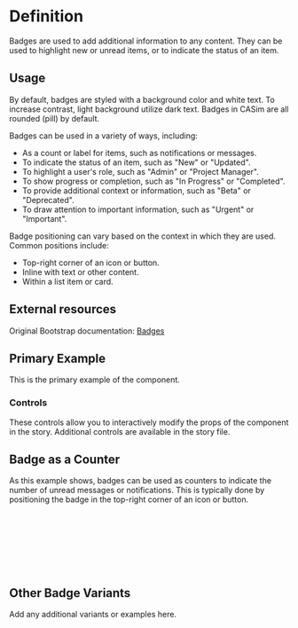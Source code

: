 

<Meta title="Badge" of={BadgeStories} />

<div className="sb-unstyled">

# Definition

Badges are used to add additional information to any content. They can be used to highlight new or unread items, or to indicate the status of an item.

## Usage

By default, badges are styled with a background color and white text. To increase contrast, light background utilize dark text. Badges in CASim are all rounded (pill) by default.

Badges can be used in a variety of ways, including:
- As a count or label for items, such as notifications or messages.
- To indicate the status of an item, such as "New" or "Updated".
- To highlight a user's role, such as "Admin" or "Project Manager".
- To show progress or completion, such as "In Progress" or "Completed".
- To provide additional context or information, such as "Beta" or "Deprecated".
- To draw attention to important information, such as "Urgent" or "Important".

Badge positioning can vary based on the context in which they are used. Common positions include:
- Top-right corner of an icon or button.
- Inline with text or other content.
- Within a list item or card.

## External resources

Original Bootstrap documentation: [Badges](https://getbootstrap.com/docs/5.3/components/badge/)

## Primary Example

This is the primary example of the component.

<Canvas of={BadgeStories.Primary} />

### Controls

These controls allow you to interactively modify the props of the component in the story. Additional controls are available in the story file.

<Controls />

## Badge as a Counter

As this example shows, badges can be used as counters to indicate the number of unread messages or notifications. This is typically done by positioning the badge in the top-right corner of an icon or button.

```html
<button type="button" class="btn btn-primary position-relative">
  Inbox
  <span class="position-absolute top-0 start-100 translate-middle badge rounded-pill bg-danger">
    99+
    <span class="visually-hidden">unread messages</span>
  </span>
</button>
```

## Other Badge Variants

Add any additional variants or examples here.

<Canvas of={BadgeStories.Secondary} />
<Canvas of={BadgeStories.Success} />
<Canvas of={BadgeStories.Danger} />
<Canvas of={BadgeStories.Warning} />
<Canvas of={BadgeStories.Info} />
<Canvas of={BadgeStories.Light} />
<Canvas of={BadgeStories.Dark} />

</div>
